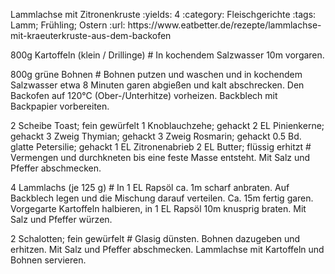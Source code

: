 Lammlachse mit Zitronenkruste
:yields: 4
:category: Fleischgerichte
:tags: Lamm; Frühling; Ostern
:url: https://www.eatbetter.de/rezepte/lammlachse-mit-kraeuterkruste-aus-dem-backofen

800g Kartoffeln (klein / Drillinge)
# In kochendem Salzwasser 10m vorgaren.

800g grüne Bohnen
# Bohnen putzen und waschen und in kochendem Salzwasser etwa 8 Minuten garen abgießen und kalt abschrecken.
  Den Backofen auf 120°C (Ober-/Unterhitze) vorheizen. Backblech mit Backpapier vorbereiten.

2 Scheibe Toast; fein gewürfelt
1 Knoblauchzehe; gehackt
2 EL Pinienkerne; gehackt
3 Zweig Thymian; gehackt
3 Zweig Rosmarin; gehackt
0.5 Bd. glatte Petersilie; gehackt
1 EL Zitronenabrieb
2 EL Butter; flüssig erhitzt
# Vermengen und durchkneten bis eine feste Masse entsteht. Mit Salz und Pfeffer abschmecken. 

4 Lammlachs (je 125 g)
# In 1 EL Rapsöl ca. 1m scharf anbraten. Auf Backblech legen und die Mischung darauf verteilen. Ca. 15m fertig garen.
  Vorgegarte Kartoffeln halbieren, in 1 EL Rapsöl 10m knusprig braten. Mit Salz und Pfeffer würzen.

2 Schalotten; fein gewürfelt
# Glasig dünsten. Bohnen dazugeben und erhitzen. Mit Salz und Pfeffer abschmecken.
  Lammlachse mit Kartoffeln und Bohnen servieren.
